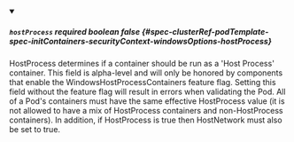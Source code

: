 
<details className="config-field" data-expandable="false" open>
<summary>

##### `hostProcess` <span className="config-field-required" data-required="false">required</span> <span className="config-field-type">boolean</span> <span className="config-field-default">false</span> <span className="config-field-enum"></span> {#spec-clusterRef-podTemplate-spec-initContainers-securityContext-windowsOptions-hostProcess}

HostProcess determines if a container should be run as a 'Host Process' container.
This field is alpha-level and will only be honored by components that enable the
WindowsHostProcessContainers feature flag. Setting this field without the feature
flag will result in errors when validating the Pod. All of a Pod's containers must
have the same effective HostProcess value (it is not allowed to have a mix of HostProcess
containers and non-HostProcess containers).  In addition, if HostProcess is true
then HostNetwork must also be set to true.

</summary>



</details>
